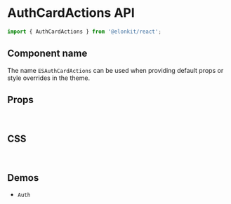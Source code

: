 
<Meta title="Components API/AuthCardActions" />

# AuthCardActions API

```js
import { AuthCardActions } from '@elonkit/react';
```

## Component name

The name `ESAuthCardActions` can be used when providing default props or style overrides in the theme.

## Props

<TableInterface name="AuthCardActionsProps" variant="props" />

<br />

## CSS

<TableInterface name="AuthCardActionsClasses" variant="css" />

<br />

## Demos

<ul>
  <li>
    <LinkTo kind="components-Auth" story="demo">
      <code>Auth</code>
    </LinkTo>
  </li>
</ul>
